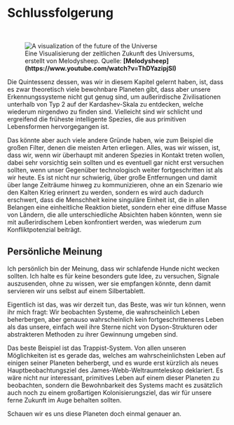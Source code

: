 
# Schlussfolgerung 

<ReadingTime />

<br/>
<figure>
<Image src={require(".//../../../resources/images/years.png")} alt="A visualization of the future of the Universe" />
<figcaption style={{ color: "rgb(156, 156, 156)", fontSize: "14px", marginTop: "2px" }}>Eine Visualisierung der zeitlichen Zukunft des Universums, erstellt von Melodysheep. Quelle: <strong>[Melodysheep](https://www.youtube.com/watch?v=ThDYazipjSI)</strong></figcaption>
</figure>

Die Quintessenz dessen, was wir in diesem Kapitel gelernt haben, ist, dass es zwar theoretisch viele bewohnbare Planeten gibt, dass aber unsere Erkennungssysteme nicht gut genug sind, um außerirdische Zivilisationen unterhalb von Typ 2 auf der Kardashev-Skala zu entdecken, welche wiederum nirgendwo zu finden sind. Vielleicht sind wir schlicht und ergreifend die früheste intelligente Spezies, die aus primitiven Lebensformen hervorgegangen ist.

Das könnte aber auch viele andere Gründe haben, wie zum Beispiel die großen Filter, denen die meisten Arten erliegen. Alles, was wir wissen, ist, dass wir, wenn wir überhaupt mit anderen Spezies in Kontakt treten wollen, dabei sehr vorsichtig sein sollten und es eventuell gar nicht erst versuchen sollten, wenn unser Gegenüber technologisch weiter fortgeschritten ist als wir heute. Es ist nicht nur schwierig, über große Entfernungen und damit über lange Zeiträume hinweg zu kommunizieren, ohne an ein Szenario wie den Kalten Krieg erinnert zu werden, sondern es wird auch dadurch erschwert, dass die Menschheit keine singuläre Einheit ist, die in allen Belangen eine einheitliche Reaktion bietet, sondern eher eine diffuse Masse von Ländern, die alle unterschiedliche Absichten haben könnten, wenn sie mit außerirdischem Leben konfrontiert werden, was wiederum zum Konfliktpotenzial beiträgt.

## Persönliche Meinung
Ich persönlich bin der Meinung, dass wir schlafende Hunde nicht wecken sollten. Ich halte es für keine besonders gute Idee, zu versuchen, Signale auszusenden, ohne zu wissen, wer sie empfangen könnte, denn damit servieren wir uns selbst auf einem Silbertablett.

Eigentlich ist das, was wir derzeit tun, das Beste, was wir tun können, wenn ihr mich fragt: Wir beobachten Systeme, die wahrscheinlich Leben beherbergen, aber genauso wahrscheinlich kein fortgeschritteneres Leben als das unsere, einfach weil ihre Sterne nicht von Dyson-Strukturen oder abstrakteren Methoden zu ihrer Gewinnung umgeben sind. 

Das beste Beispiel ist das Trappist-System. Von allen unseren Möglichkeiten ist es gerade das, welches am wahrscheinlichsten Leben auf einigen seiner Planeten beherbergt, und es wurde erst kürzlich als neues Hauptbeobachtungsziel des James-Webb-Weltraumteleskop deklariert. Es wäre nicht nur interessant, primitives Leben auf einem dieser Planeten zu beobachten, sondern die Bewohnbarkeit  des Systems macht es zusätzlich auch noch zu einem großartigen Kolonisierungsziel, das wir für unsere ferne Zukunft im Auge behalten sollten.

Schauen wir es uns diese Planeten doch einmal genauer an.


<Analytics />